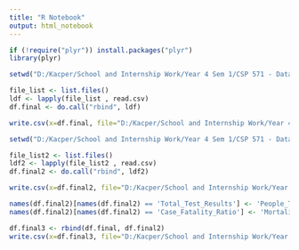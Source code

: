 ---
title: "R Notebook"
output: html_notebook
---

```{r}
if (!require("plyr")) install.packages("plyr")
library(plyr)
```


```{r}
setwd("D:/Kacper/School and Internship Work/Year 4 Sem 1/CSP 571 - Data Preperation and Analysis/PROJECT/COVID DATA/CSSEGISandData/COVID-19/csse_covid_19_data/csse_covid_19_daily_reports_us")

file_list <- list.files()
ldf <- lapply(file_list , read.csv)
df.final <- do.call("rbind", ldf)

write.csv(x=df.final, file="D:/Kacper/School and Internship Work/Year 4 Sem 1/CSP 571 - Data Preperation and Analysis/PROJECT/COVID DATA/daily_state_reports_1.csv")
```

```{r}
setwd("D:/Kacper/School and Internship Work/Year 4 Sem 1/CSP 571 - Data Preperation and Analysis/PROJECT/COVID DATA/CSSEGISandData/COVID-19/csse_covid_19_data/csse_covid_19_daily_reports_us_2")

file_list2 <- list.files()
ldf2 <- lapply(file_list2 , read.csv)
df.final2 <- do.call("rbind", ldf2)

write.csv(x=df.final2, file="D:/Kacper/School and Internship Work/Year 4 Sem 1/CSP 571 - Data Preperation and Analysis/PROJECT/COVID DATA/daily_state_reports_2.csv")
```

```{r}
names(df.final2)[names(df.final2) == 'Total_Test_Results'] <- 'People_Tested'
names(df.final2)[names(df.final2) == 'Case_Fatality_Ratio'] <- 'Mortality_Rate'
```

```{r}
df.final3 <- rbind(df.final, df.final2)
write.csv(x=df.final3, file="D:/Kacper/School and Internship Work/Year 4 Sem 1/CSP 571 - Data Preperation and Analysis/PROJECT/COVID DATA/daily_state_reports_final.csv")
```

